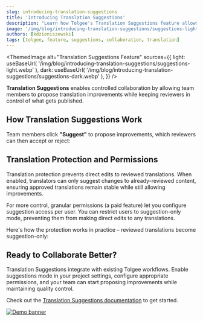 ```yaml
---
slug: introducing-translation-suggestions
title: 'Introducing Translation Suggestions'
description: "Learn how Tolgee's Translation Suggestions feature allows team members to propose translation changes while maintaining review control and protecting approved content."
image: '/img/blog/introducing-translation-suggestions/suggestions-light.webp'
authors: [kdzieniszewski]   
tags: [tolgee, feature, suggestions, collaboration, translation]
---
```



<ThemedImage
  alt="Translation Suggestions Feature"
  sources={{
    light: useBaseUrl(
      '/img/blog/introducing-translation-suggestions/suggestions-light.webp'
    ),
    dark: useBaseUrl(
      '/img/blog/introducing-translation-suggestions/suggestions-dark.webp'
    ),
  }}
/>

**Translation Suggestions** enables controlled collaboration by allowing team members to propose translation improvements while keeping reviewers in control of what gets published.

<!--truncate-->

## How Translation Suggestions Work

Team members click **"Suggest"** to propose improvements, which reviewers can then accept or reject:

<ScreenshotWrapper
  src="/img/docs/platform/suggestions/suggestion-accept.webp"
  alt="Accepting a translation suggestion"
/>

## Translation Protection and Permissions

Translation protection prevents direct edits to reviewed translations. When enabled, translators can only suggest changes to already-reviewed content, ensuring approved translations remain stable while still allowing improvements.

For more control, granular permissions (a paid feature) let you configure suggestion access per user. You can restrict users to suggestion-only mode, preventing them from making direct edits to any translations.

<ScreenshotWrapper
  src="/img/docs/platform/suggestions/suggestions-granular-permissions.webp"
  alt="Granular permissions for translation suggestions"
/>

Here's how the protection works in practice – reviewed translations become suggestion-only:

<ScreenshotWrapper
  src="/img/docs/platform/suggestions/translation-protection-suggest-only.webp"
  alt="Translation protection set to suggest-only mode"
/>

## Ready to Collaborate Better?

Translation Suggestions integrate with existing Tolgee workflows. Enable suggestions mode in your project settings, configure appropriate permissions, and your team can start proposing improvements while maintaining quality control.

Check out the [Translation Suggestions documentation](/platform/projects_and_organizations/suggestions) to get started.

[![Demo banner](/img/blog/blog-banners/banner-demo.webp)](https://calendly.com/tolgee/30min)
